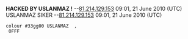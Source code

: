 '''HACKED BY USLANMAZ ! '''            --[[Special:Contributions/81.214.129.153|81.214.129.153]] 09:01, 21 June 2010 (UTC) USLANMAZ SIKER --[[Special:Contributions/81.214.129.153|81.214.129.153]] 09:01, 21 June 2010 (UTC)

 colour #33gg00 USLANMAZ <font><font> ,
 <math> OFFF <math>